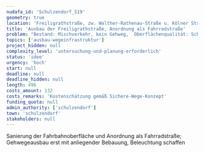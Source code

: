 ```yaml
---
nudafa_id: 'Schulzendorf_S19'
geometry: true
location: 'Freiligrathstraße, zw. Walther-Rathenau-Straße u. Kölner Straße'
title: 'Ausbau der Freiligrathstraße, Anordnung als Fahrradstraße'
problem: "Bestand: Mischverkehr, kein Gehweg,  Oberflächenqualität: Schlecht\n\nMangel: schlechte Fahrbahnqualität, keine Fußgängerverkehsanlage (jedoch beidseitig keine Bebauung), Verbindung Richtung Schulzentrum und Rathaus"
topics: ['ausbau-wegeinfrastruktur']
project_hidden: null
complexity_level: 'untersuchung-und-planung-erforderlich'
status: 'idee'
urgency: 'hoch'
start: null
deadline: null
deadline_hidden: null
length: 496
costs_amount: 132
costs_remarks: 'Kostenschätzung gemäß Sichere-Wege-Konzept'
funding_quota: null
admin_authority: ['schulzendorf']
town: 'schulzendorf'
stakeholders: null
---
```


Sanierung der Fahrbahnoberfläche und Anordnung als Fahrradstraße; Gehwegeausbau erst mit anliegender Bebauung, Beleuchtung schaffen
